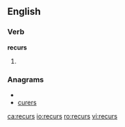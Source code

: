 
==English==

===Verb===
'''recurs'''

# {{third-person singular of|[[recur]]}}

===Anagrams===
* {{alphagram|cerrsu}}
* [[curers#English|curers]]

[[ca:recurs]]
[[io:recurs]]
[[ro:recurs]]
[[vi:recurs]]